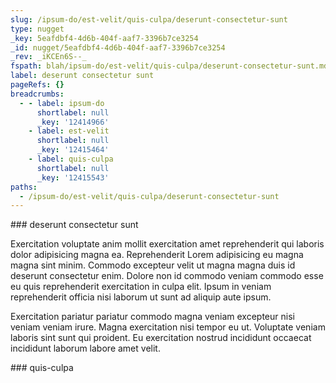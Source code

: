 ```yaml
---
slug: /ipsum-do/est-velit/quis-culpa/deserunt-consectetur-sunt
type: nugget
_key: 5eafdbf4-4d6b-404f-aaf7-3396b7ce3254
_id: nugget/5eafdbf4-4d6b-404f-aaf7-3396b7ce3254
_rev: _iKCEn6S--_
fspath: blah/ipsum-do/est-velit/quis-culpa/deserunt-consectetur-sunt.md
label: deserunt consectetur sunt
pageRefs: {}
breadcrumbs:
  - - label: ipsum-do
      shortlabel: null
      _key: '12414966'
    - label: est-velit
      shortlabel: null
      _key: '12415464'
    - label: quis-culpa
      shortlabel: null
      _key: '12415543'
paths:
  - /ipsum-do/est-velit/quis-culpa/deserunt-consectetur-sunt
---
```


<NuggetArea>
<Nugget slug="/ipsum-do/est-velit/quis-culpa/deserunt-consectetur-sunt" type="nugget" _key="5eafdbf4-4d6b-404f-aaf7-3396b7ce3254" _id="nugget/5eafdbf4-4d6b-404f-aaf7-3396b7ce3254" _rev="_iKCEn6S--_" fspath="blah/ipsum-do/est-velit/quis-culpa/deserunt-consectetur-sunt.md" label="deserunt consectetur sunt" paths="/ipsum-do/est-velit/quis-culpa/deserunt-consectetur-sunt">
<NuggetBody>
### deserunt consectetur sunt

Exercitation voluptate anim mollit exercitation amet reprehenderit qui laboris dolor adipisicing magna ea. Reprehenderit Lorem adipisicing eu magna magna sint minim. Commodo excepteur velit ut magna magna duis id deserunt consectetur enim. Dolore non id commodo veniam commodo esse eu quis reprehenderit exercitation in culpa elit. Ipsum in veniam reprehenderit officia nisi laborum ut sunt ad aliquip aute ipsum.

Exercitation pariatur pariatur commodo magna veniam excepteur nisi veniam veniam irure. Magna exercitation nisi tempor eu ut. Voluptate veniam laboris sint sunt qui proident. Eu exercitation nostrud incididunt occaecat incididunt laborum labore amet velit.

</NuggetBody>
<Breadcrumbs>
<Crumbs>
<Crumb _key="12414966" label="ipsum-do" /><Crumb _key="12415464" label="est-velit" /><Crumb _key="12415543" label="quis-culpa" />
</Crumbs>
</Breadcrumbs>
</Nugget>

<NuggetsInbound>
</NuggetsInbound>
<NuggetsOutbound>
</NuggetsOutbound>
</NuggetArea>
<PassagesInbound>
<Passage direction="inbound" type="passage" _key="12415543" _id="passage/12415543" _rev="_iKCEn6S---" label="quis-culpa" passage="quis-culpa" fspath="blah/ipsum-do/est-velit/quis-culpa" paths="/ipsum-do/est-velit/quis-culpa" slug="/ipsum-do/est-velit/quis-culpa">
<NuggetBody>
### quis-culpa

</NuggetBody>
<Breadcrumbs>
<Crumbs>
<Crumb _key="12414966" label="ipsum-do" /><Crumb _key="12415464" label="est-velit" />
</Crumbs>
</Breadcrumbs>
</Passage>

</PassagesInbound>
<PassagesOutbound>
</PassagesOutbound>